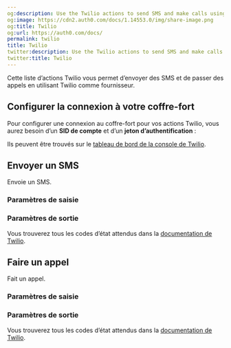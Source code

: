 ```yaml
---
og:description: Use the Twilio actions to send SMS and make calls using Twilio.
og:image: https://cdn2.auth0.com/docs/1.14553.0/img/share-image.png
og:title: Twilio
og:url: https://auth0.com/docs/
permalink: twilio
title: Twilio
twitter:description: Use the Twilio actions to send SMS and make calls using Twilio.
twitter:title: Twilio
---
```


Cette liste d’actions Twilio vous permet d’envoyer des SMS et de passer des appels en utilisant Twilio comme fournisseur.

## Configurer la connexion à votre coffre-fort

Pour configurer une connexion au coffre-fort pour vos actions Twilio, vous aurez besoin d’un **SID de compte** et d’un **jeton d’authentification** :

Ils peuvent être trouvés sur le [tableau de bord de la console de Twilio](https://console.twilio.com/).

## Envoyer un SMS

Envoie un SMS.

### Paramètres de saisie



### Paramètres de sortie

Vous trouverez tous les codes d’état attendus dans la [documentation de Twilio](https://www.twilio.com/docs/messaging/api/message-resource#message-status-values).

## Faire un appel

Fait un appel.

### Paramètres de saisie



### Paramètres de sortie

Vous trouverez tous les codes d’état attendus dans la [documentation de Twilio](https://www.twilio.com/docs/voice/twiml).